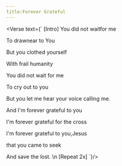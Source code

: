 ```yaml
---
title:Forever Grateful
---
```



<Verse text={`
[Intro]
You did not waitfor me

To drawnear to You

But you clothed yourself

With frail humanity


You did not wait for me

To cry out to you

But you let me hear your voice calling me.


And I'm forever grateful to you

I'm forever grateful for the cross

I'm forever grateful to you,Jesus

that you came to seek 

And save the lost.
\n
[Repeat 2x]
`}/>
